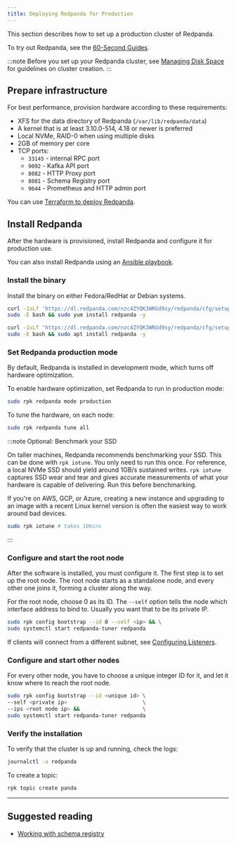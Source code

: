 ```yaml
---
title: Deploying Redpanda for Production
---
```


<head>
    <meta name="title" content="Deploying Redpanda for production | Redpanda Docs"/>
    <meta name="description" content="Steps to deploy Redpanda in production."/>
</head>


This section describes how to set up a production cluster of Redpanda.

To try out Redpanda, see the [60-Second Guides](/docs/quickstart/index.mdx).

:::note
Before you set up your Redpanda cluster, see [Managing Disk Space](/docs/deployment/disk-utilization.mdx) for guidelines on cluster creation.
:::

## Prepare infrastructure

For best performance, provision hardware according to these requirements:

- XFS for the data directory of Redpanda (`/var/lib/redpanda/data`)
- A kernel that is at least 3.10.0-514, 4.18 or newer is preferred
- Local NVMe, RAID-0 when using multiple disks
- 2GB of memory per core
- TCP ports:
  - `33145` - internal RPC port
  - `9092` - Kafka API port
  - `8082` - HTTP Proxy port
  - `8081` - Schema Registry port
  - `9644` - Prometheus and HTTP admin port

You can use [Terraform to deploy Redpanda](/docs/deployment/production-deployment-automation).

## Install Redpanda

After the hardware is provisioned, install Redpanda and configure it for production use.

You can also install Redpanda using an [Ansible playbook](/docs/deployment/production-deployment-automation).

### Install the binary

Install the binary on either Fedora/RedHat or Debian systems.

<Tabs>
  <TabItem value="fedora" label="Fedora/RedHat" default>

```bash
curl -1sLf 'https://dl.redpanda.com/nzc4ZYQK3WRGd9sy/redpanda/cfg/setup/bash.rpm.sh' | \
sudo -E bash && sudo yum install redpanda -y
```


  </TabItem>

  <TabItem value="debian" label="Debian">

```bash
curl -1sLf 'https://dl.redpanda.com/nzc4ZYQK3WRGd9sy/redpanda/cfg/setup/bash.deb.sh' | \
sudo -E bash && sudo apt install redpanda -y
```


  </TabItem>

</Tabs>


### Set Redpanda production mode

By default, Redpanda is installed in development mode, which turns off hardware optimization.

To enable hardware optimization, set Redpanda to run in production mode:

```bash
sudo rpk redpanda mode production
```

To tune the hardware, on each node:

```bash
sudo rpk redpanda tune all
```

:::note Optional: Benchmark your SSD

On taller machines, Redpanda recommends benchmarking your SSD. This can be done
with `rpk iotune`. You only need to run this once. For reference, a local NVMe SSD should yield around 1GB/s sustained writes.
`rpk iotune` captures SSD wear and tear and gives accurate measurements
of what your hardware is capable of delivering. Run this before benchmarking.

If you're on AWS, GCP, or Azure, creating a new instance and upgrading to
an image with a recent Linux kernel version is often the easiest way to
work around bad devices.

```bash
sudo rpk iotune # takes 10mins
```

:::

### Configure and start the root node

After the software is installed, you must configure it. The first step is
to set up the root node. The root node starts as a standalone node, and
every other one joins it, forming a cluster along the way.

For the root node, choose 0 as its ID. The `--self` option tells the node which interface address to bind to. Usually you want that to be its private IP.

```bash
sudo rpk config bootstrap --id 0 --self <ip> && \
sudo systemctl start redpanda-tuner redpanda
```

If clients will connect from a different subnet, see [Configuring Listeners](/docs/cluster-administration/listener-configuration).

### Configure and start other nodes

For every other node, you have to choose a unique integer ID for it, and let
it know where to reach the root node.

```bash
sudo rpk config bootstrap --id <unique id> \
--self <private ip>                        \
--ips <root node ip> &&                    \
sudo systemctl start redpanda-tuner redpanda
```

### Verify the installation

To verify that the cluster is up and running, check the logs:

```bash
journalctl -u redpanda
```

To create a topic:

```bash
rpk topic create panda
```

---

## Suggested reading

- [Working with schema registry](https://redpanda.com/blog/schema_registry/)
